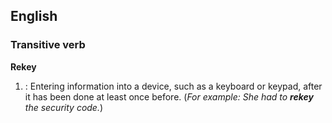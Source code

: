 ==English==
===Transitive verb===
'''Rekey'''
# {{cattag|computing}}: Entering information into a device, such as a keyboard or keypad, after it has been done at least once before. (''For example: She had to '''rekey''' the security code.'')